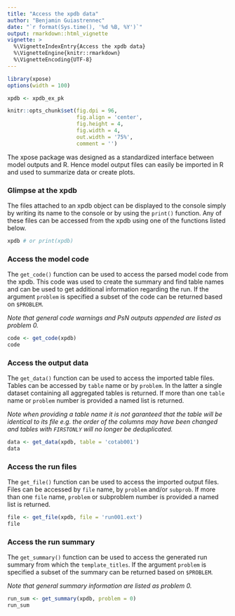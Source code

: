 ```yaml
---
title: "Access the xpdb data"
author: "Benjamin Guiastrennec"
date: "`r format(Sys.time(), '%d %B, %Y')`"
output: rmarkdown::html_vignette
vignette: >
  %\VignetteIndexEntry{Access the xpdb data}
  %\VignetteEngine{knitr::rmarkdown}
  %\VignetteEncoding{UTF-8}
---
```


```r
library(xpose)
options(width = 100)

xpdb <- xpdb_ex_pk

knitr::opts_chunk$set(fig.dpi = 96,
                      fig.align = 'center', 
                      fig.height = 4, 
                      fig.width = 4,
                      out.width = '75%',
                      comment = '')
```

The xpose package was designed as a standardized interface between model outputs and R. Hence model output files can easily be imported in R and used to summarize data or create plots.

### Glimpse at the xpdb
The files attached to an xpdb object can be displayed to the console simply by writing its name to the console or by using the `print()` function. Any of these files can be accessed from the xpdb using one of the functions listed below.

```r
xpdb # or print(xpdb)
```


### Access the model code
The `get_code()` function can be used to access the parsed model code from the xpdb. This code was used to create the summary and find table names and can be used to get additional information regarding the run. If the argument `problem` is specified a subset of the code can be returned based on `$PROBLEM`. 

*Note that general code warnings and PsN outputs appended are listed as problem 0.*

```r
code <- get_code(xpdb)
code
```

### Access the output data
The `get_data()` function can be used to access the imported table files. Tables can be accessed by `table` name or by `problem`. In the latter a single dataset containing all aggregated tables is returned. If more than one `table` name or `problem` number is provided a named list is returned. 

*Note when providing a table name it is not garanteed that the table will be identical to its file e.g. the order of the columns may have been changed and tables with `FIRSTONLY` will no longer be deduplicated.*

```r
data <- get_data(xpdb, table = 'cotab001')
data
```

### Access the run files
The `get_file()` function can be used to access the imported output files. Files can be accessed by `file` name, by `problem` and/or `subprob`. If more than one `file` name, `problem` or subproblem number is provided a named list is returned. 

```r
file <- get_file(xpdb, file = 'run001.ext')
file
```

### Access the run summary
The `get_summary()` function can be used to access the generated run summary from which the `template_titles`. If the argument `problem` is specified a subset of the summary can be returned based on `$PROBLEM`. 

*Note that general summary information are listed as problem 0.*

```r
run_sum <- get_summary(xpdb, problem = 0)
run_sum
```

